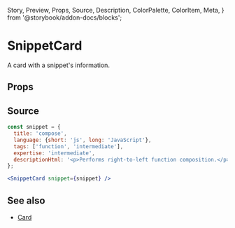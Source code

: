   Story,
  Preview,
  Props,
  Source,
  Description,
  ColorPalette,
  ColorItem,
  Meta,
} from '@storybook/addon-docs/blocks';

# SnippetCard

A card with a snippet's information.

## Props

<Props of={SnippetCard} />

## Source

```jsx
const snippet = {
  title: 'compose',
  language: {short: 'js', long: 'JavaScript'},
  tags: ['function', 'intermediate'],
  expertise: 'intermediate',
  descriptionHtml: '<p>Performs right-to-left function composition.</p>',
};

<SnippetCard snippet={snippet} />
```

## See also

- [Card](./?path=/story/atoms-card--component)